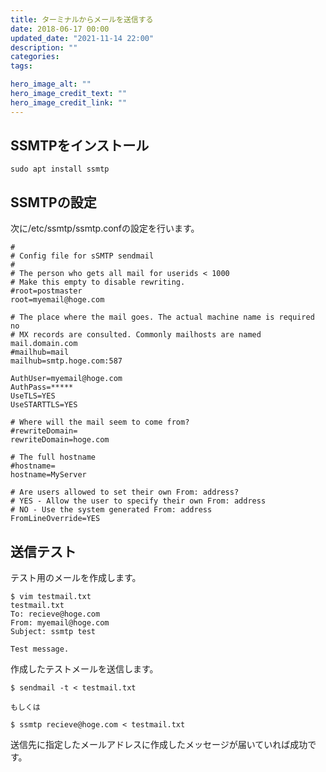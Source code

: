 ```yaml
---
title: ターミナルからメールを送信する
date: 2018-06-17 00:00
updated_date: "2021-11-14 22:00"
description: ""
categories:
tags:

hero_image_alt: ""
hero_image_credit_text: ""
hero_image_credit_link: ""
---
```

## SSMTPをインストール
```
sudo apt install ssmtp
```

## SSMTPの設定
次に/etc/ssmtp/ssmtp.confの設定を行います。

```
#
# Config file for sSMTP sendmail
#
# The person who gets all mail for userids < 1000
# Make this empty to disable rewriting.
#root=postmaster
root=myemail@hoge.com

# The place where the mail goes. The actual machine name is required no
# MX records are consulted. Commonly mailhosts are named mail.domain.com
#mailhub=mail
mailhub=smtp.hoge.com:587

AuthUser=myemail@hoge.com
AuthPass=*****
UseTLS=YES
UseSTARTTLS=YES

# Where will the mail seem to come from?
#rewriteDomain=
rewriteDomain=hoge.com

# The full hostname
#hostname=
hostname=MyServer

# Are users allowed to set their own From: address?
# YES - Allow the user to specify their own From: address
# NO - Use the system generated From: address
FromLineOverride=YES
```

## 送信テスト
テスト用のメールを作成します。

```
$ vim testmail.txt
testmail.txt
To: recieve@hoge.com
From: myemail@hoge.com
Subject: ssmtp test

Test message.
```

作成したテストメールを送信します。

```
$ sendmail -t < testmail.txt

もしくは

$ ssmtp recieve@hoge.com < testmail.txt
```

送信先に指定したメールアドレスに作成したメッセージが届いていれば成功です。